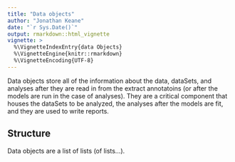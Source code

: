 ```yaml
---
title: "Data objects"
author: "Jonathan Keane"
date: "`r Sys.Date()`"
output: rmarkdown::html_vignette
vignette: >
  %\VignetteIndexEntry{data Objects}
  %\VignetteEngine{knitr::rmarkdown}
  %\VignetteEncoding{UTF-8}
---
```


Data objects store all of the information about the data, dataSets, and analyses after they are read in from the extract annotatoins (or after the models are run in the case of analyses). They are a critical component that houses the dataSets to be analyzed, the analyses after the models are fit, and they are used to write reports.

## Structure

Data objects are a list of lists (of lists...). 
